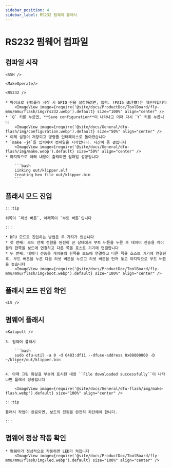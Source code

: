 ```yaml
---
sidebar_position: 4
sidebar_label: RS232 펌웨어 플래시
---
```




# RS232 펌웨어 컴파일

## 컴파일 시작

    <SSH />

    <MakeOperate/>

    <RS232 />

    * 마이크로 컨트롤러 시작 시 GPIO 핀을 설정하려면, 입력: !PA15 请注意!는 대문자입니다
        <ImageView image={require('@site/docs/ProductDoc/ToolBoard/fly-mmu/mmu/flash/img/rs232.webp').default} size="100%" align="center" />
    * `Q` 키를 누르면, **Save configuration**이 나타나고 이때 다시 `Y` 키를 누릅니다
        <ImageView image={require('@site/docs/General/dfu-flash/img/configuration.webp').default} size="50%" align="center" />
    * 이제 설정이 저장되고 명령줄 인터페이스로 돌아왔습니다
    * `make -j4`를 입력하여 컴파일을 시작합니다. 시간이 좀 걸립니다
        <ImageView image={require('@site/docs/General/dfu-flash/img/make.webp').default} size="50%" align="center" />
    * 마지막으로 아래 내용이 출력되면 컴파일 성공입니다

        ```bash
        Linking out/klipper.elf
        Creating hex file out/klipper.bin
        ```


## 플래시 모드 진입

    :::tip

    위쪽이 `리셋 버튼`, 아래쪽이 `부트 버튼`입니다

    :::

    * DFU 모드로 진입하는 방법은 두 가지가 있습니다
    * 첫 번째: 보드 전체 전원을 완전히 끈 상태에서 부트 버튼을 누른 후 데이터 전송용 케이블의 한쪽을 보드에 연결하고 다른 쪽을 호스트 기기에 연결합니다
    * 두 번째: 데이터 전송용 케이블의 한쪽을 보드에 연결하고 다른 쪽을 호스트 기기에 연결한 후, 부트 버튼을 누른 다음 리셋 버튼을 누르고 리셋 버튼을 먼저 놓고 마지막으로 부트 버튼을 놓습니다
        <ImageView image={require('@site/docs/ProductDoc/ToolBoard/fly-mmu/mmu/flash/img/boot.webp').default} size="100%" align="center" />

## 플래시 모드 진입 확인

    <LS />


## 펌웨어 플래시 
    
    <Katapult />
    
    3. 펌웨어 플래시
    
        ```bash
        sudo dfu-util -a 0 -d 0483:df11 --dfuse-address 0x08000000 -D ~/kliper/out/klipper.bin
        ```

    4. 아래 그림 화살표 부분에 표시된 내용 ``File downloaded successfully``이 나타나면 플래시 성공입니다

        <ImageView image={require('@site/docs/General/dfu-flash/img/make-flash.webp').default} size="100%" align="center" />

    :::tip

    플래시 작업이 완료되면, 보드의 전원을 완전히 차단해야 합니다.

    :::

## 펌웨어 정상 작동 확인

    * 펌웨어가 정상적으로 작동하면 LED가 켜집니다
        <ImageView image={require('@site/docs/ProductDoc/ToolBoard/fly-mmu/mmu/flash/img/led.webp').default} size="100%" align="center" />
